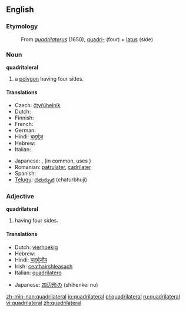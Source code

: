 ==English==

===Etymology===
: From {{L.}} ''[[quadrilaterus]]'' (1650), [[quadri-]] (four) + [[latus]] (side)

===Noun===
{{wikipedia}}
'''quadritaleral'''

# a [[polygon]] having four sides.

====Translations====
{{trans-top|polygon having four sides}}
* Czech: [[čtyřúhelník]] {{m}}
* Dutch: {{t+|nl|vierhoek}}
* Finnish: {{t+|fi|nelikulmio}}
* French: {{t+|fr|quadrilatère}}
* German: {{t+|de|Viereck}}
* Hindi: [[चतुर्भुज]]
* Hebrew: {{he-translation|מרובע|merubá}} {{m}}
* Italian: {{t+|it|quadrilatero|m}}
{{trans-mid}}
* Japanese: {{t+|ja|四辺形|tr=shihenkei|sc=Jpan}}, (in common, uses {{t+|ja|四角形|tr=shikakukei|sc=Jpan}})
* Romanian: [[patrulater]], [[cadrilater]]
* Spanish: {{t+|es|cuadrilátero|m}}
* [[Telugu]]: [[చతుర్భుజి]] (chaturbhuji)
{{trans-bottom}}

===Adjective===
'''quadrilateral'''

# having four sides.

====Translations====
{{trans-top|having four sides}}
* Dutch: [[vierhoekig]]
* Hebrew: {{he-translation|מרובע|merubá}} {{m}}
* Hindi: [[चतुर्भुजीय]]
* Irish: [[ceathairshleasach]]
* Italian: [[quadrilatero]]
{{trans-mid}}
* Japanese: [[四辺形]]の (shihenkei no)
{{trans-bottom}}

[[zh-min-nan:quadrilateral]]
[[io:quadrilateral]]
[[pl:quadrilateral]]
[[ru:quadrilateral]]
[[vi:quadrilateral]]
[[zh:quadrilateral]]